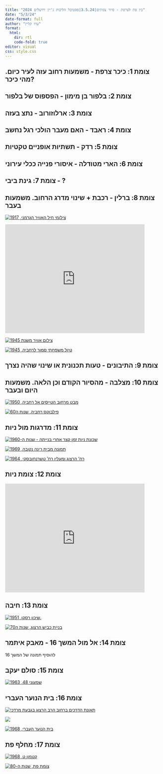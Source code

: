 ```yaml
---
title: "בין פת לצרפת - סיור צמתים|3.5.24|פסטיבל הליכות ג'יין ירושלים 2024"
date: "5/3/24"
date-format: full
author: "עדו קליין"
format: 
  html:
    dir: rtl
    code-fold: true
editor: visual
css: style.css
---
```


## צומת 1: כיכר צרפת - משמעות רחוב עזה לעיר כיום. מהי כיכר?
## צומת 2: בלפור בן מימון - הפספוס של בלפור
## צומת 3: ארלוזורוב - נתצ בעזה 
## צומת 4: ראבד - האם מעבר הולכי רגל נחשב
## צומת 5: רדק - תשתיות אופניים טקטיות
## צומת 6: הארי מטודלה - איסורי פנייה ככלי עירוני
## צומת 7: גינת ביבי - ?
## צומת 8: ברלין - רכבת + שינוי מדרג הרחוב. משמעות בעבר

[![צילומי חיל האוויר הגרמני, 1917](images/1734.jpg)](https://ccg.huji.ac.il/aerialphotos/photos/Aerial_2/German_Fl_304/1734.jpg)

```{=html}
  <iframe id='ifrMap' frameborder= '0' scrolling= 'no' marginheight= '0' marginwidth= '0' width='450px' height='350px'src= 'https://www.govmap.gov.il/map.html?bb=1&zb=1&in=1&c=219972.15,630896.33&z=2&b=7' > </iframe>
```
::: rotate-img
[![צילום אוויר משנת 1945](images/5104.jpg)](https://ccg.huji.ac.il/aerialphotos/photos/Aerial_4/PS_Small/PS20/5104.jpg)
:::

[![טיול משפחתי סמוך לרחביה, 1945](images/14853163_1705481349770071_2005370311273415432_o.png){fig-alt="נחום טים גידל"}](https://www.facebook.com/alhamakom/photos/a.1490591467925728/1705481349770071/)

## צומת 9: התיבונים - טעות תכנונית או שינוי שהיה נצרך 

## צומת 10: מצלבה - מהסיור הקודם וכן הלאה. משמעות היום ובעבר
[![מבט מרחוב הטייסים אל רחביה, 1950](images/12193661_1516320528686155_5575245830323821643_n.jpg)](https://www.facebook.com/photo/?fbid=1516320528686155&set=a.1490591467925728)

[![פילבוקס רחביה, שנות ה60](images/94978447_2590579671260230_4302080049604984832_n.jpg)](https://www.facebook.com/alhamakom/photos/a.1490591467925728/2590579664593564/)

## צומת 11: מדרגות מול ניות

[![שכונת ניות זמן קצר אחרי בנייתה - שנות ה-1960](images/94883730_2590781214573409_4891612363075092480_n.jpg)](https://www.facebook.com/alhamakom/posts/pfbid02ApchsUVFyjbThw9mQbf15XrwM8yBykNNQHFMKgHTpvQB23i1BPhCKQa1QP3ddSV5l)

[![תמונה מבית רינה נקובה, 1969](images/12111917_1513067315678143_313932795066804902_n.jpg){fig-alt="צבי אורון"}](https://www.facebook.com/alhamakom/posts/pfbid07y491TD614EYBtkwNQFbpxvcXCwqTfMjAMeyWEEWeBVxx237XpktqDrtcaD1X5mol)

[![רח' הרצוג ומעליו רח' טשרנחובסקי, 1964](images/249864208_3032931250358401_7390807374540006101_n.jpg){fig-alt="משה (מרלן) לוין אוסף מיתר"}](https://www.facebook.com/alhamakom/photos/a.1490591467925728/3032931253691734/)

## צומת 12: צומת ניות

```{=html}
  <iframe id='ifrMap' frameborder= '0' scrolling= 'no' marginheight= '0' marginwidth= '0' width='450px' height='350px'src= 'https://www.govmap.gov.il/map.html?bb=1&zb=1&in=1&c=219448.85,630491.38&z=3&b=7' > </iframe>
```

## צומת 13: חיבה

[![שיכון רסקו, 1951.](images/12027218_1498916303759911_2622112065715137875_o.jpg)](https://www.facebook.com/alhamakom/photos/a.1490591467925728/1498916303759911/)

[![בניית כביש הרצוג, שנות ה70](images/12119192_1511726389145569_218496302379485098_n.jpg)](https://www.facebook.com/photo/?fbid=1511726389145569&set=pcb.1511745175810357)

## צומת 14: אל מול המשך 16 - מאבק איתמר

להוסיף תמונה של המשך 16

## צומת 15: סולם יעקב

[![שמעוני 48, 1963](images/14330102_1674004619584411_4802734487961036624_n.jpg)](https://www.facebook.com/alhamakom/photos/a.1490591467925728/1674004619584411/)

## צומת 16: בית הנוער העברי

[![תאונת הדרכים ברחוב הרב הרצוג בגבעת מרדכי](images/Bku0i4T5h_0_0_640_360_0_large.png){fig-alt="(צילום: תיעוד מבצעי מד\"א)"}](https://jerusalem.mynet.co.il/local_news/article/b1hws4pqn)

![](images/HJhe3VTcn_0_0_2048_1536_0_large.jpg)

[![בית הנוער העברי, 1968](images/16251933_1754052514912954_3850712775828282121_o.jpg){fig-alt="אוסף אלכסנדר פרידמן (האדריכל)"}](https://www.facebook.com/alhamakom/photos/a.1490591467925728/1754052514912954/)

## צומת 17: מחלף פת

[![קטמון ט, 1968](images/11904749_1492257441092464_7451189464270408324_n.jpg)](https://www.facebook.com/alhamakom/photos/a.1490591467925728/1492257441092464/)

[![צומת פת, שנות ה-80](images/886214_1540688922915982_1861906541522812876_o.jpg){fig-alt="דוד חריס"}](https://www.facebook.com/photo/?fbid=1540688922915982&set=pcb.1540694082915466)
